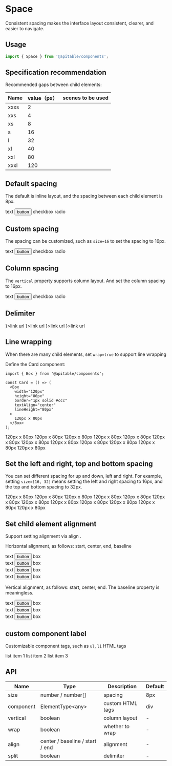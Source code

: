 
<Meta title="en/components/Space" />

<style>{`
  .stack {
    display: flex;
    padding: 8px;
    border: 1px solid #ccc;
  }
`}</style>

# Space

Consistent spacing makes the interface layout consistent, clearer, and easier to navigate.

## Usage

```jsx
import { Space } from '@apitable/components';
```

## Specification recommendation

Recommended gaps between child elements:

| Name | value（px） | scenes to be used |
|------|-----------|-------------------|
| xxxs | 2         ||
| xxs  | 4         ||
| xs	  | 8         ||
| s	   | 16        ||
| l	   | 32	       ||
| xl   | 40        ||
| xxl  | 80        ||
| xxxl | 120       ||


## Default spacing

The default is inline layout, and the spacing between each child element is 8px.

<Canvas>
 <Space>
     text
     <Button color="primary">button</Button>
     <Switch />
     <Checkbox>checkbox</Checkbox>
     <Radio>radio</Radio>
 </Space>
</Canvas>

## Custom spacing

The spacing can be customized, such as `size=16` to set the spacing to 16px.

<Canvas>
    <Space size={16}>
        text
        <Button color="primary">button</Button>
        <Switch />
        <Checkbox>checkbox</Checkbox>
        <Radio>radio</Radio>
    </Space>
</Canvas>

## Column spacing

The `vertical` property supports column layout. And set the column spacing to 16px.

<Canvas>
    <Space size={16} vertical>
        text
        <Button color="primary">button</Button>
        <Switch />
        <Checkbox>checkbox</Checkbox>
        <Radio>radio</Radio>
    </Space>
</Canvas>

## Delimiter

<Canvas>
 <Space split>
     <LinkButton underline={false} prefixIcon={<ColumnLinktableFilled currentColor />}>link url</LinkButton>
     <LinkButton underline={false} prefixIcon={<ColumnLinktableFilled currentColor />}>link url</LinkButton>
     <LinkButton underline={false} prefixIcon={<ColumnLinktableFilled currentColor />}>link url</LinkButton>
     <LinkButton underline={false} prefixIcon={<ColumnLinktableFilled currentColor />}>link url</LinkButton>
 </Space>
</Canvas>

## Line wrapping

When there are many child elements, set `wrap=true` to support line wrapping

Define the Card component:

```tsx
import { Box } from '@apitable/components';

const Card = () => (
  <Box
    width="120px"
    height="80px"
    border="1px solid #ccc"
    textAlign="center"
    lineHeight="80px"
  >
    120px x 80px
  </Box>
);
```

<Canvas>
 <Space wrap>
     <Box
         width="120px"
         height="80px"
         border="1px solid #ccc"
         textAlign="center"
         lineHeight="80px"
     >
         120px x 80px
     </Box>
     <Box
         width="120px"
         height="80px"
         border="1px solid #ccc"
         textAlign="center"
         lineHeight="80px"
     >
         120px x 80px
     </Box>
     <Box
         width="120px"
         height="80px"
         border="1px solid #ccc"
         textAlign="center"
         lineHeight="80px"
     >
         120px x 80px
     </Box>
     <Box
         width="120px"
         height="80px"
         border="1px solid #ccc"
         textAlign="center"
         lineHeight="80px"
     >
         120px x 80px
     </Box>
     <Box
         width="120px"
         height="80px"
         border="1px solid #ccc"
         textAlign="center"
         lineHeight="80px"
     >
         120px x 80px
     </Box>
     <Box
         width="120px"
         height="80px"
         border="1px solid #ccc"
         textAlign="center"
         lineHeight="80px"
     >
         120px x 80px
     </Box>
     <Box
         width="120px"
         height="80px"
         border="1px solid #ccc"
         textAlign="center"
         lineHeight="80px"
     >
         120px x 80px
     </Box>
     <Box
         width="120px"
         height="80px"
         border="1px solid #ccc"
         textAlign="center"
         lineHeight="80px"
     >
         120px x 80px
     </Box>
     <Box
         width="120px"
         height="80px"
         border="1px solid #ccc"
         textAlign="center"
         lineHeight="80px"
     >
         120px x 80px
     </Box>
     <Box
         width="120px"
         height="80px"
         border="1px solid #ccc"
         textAlign="center"
         lineHeight="80px"
     >
         120px x 80px
     </Box>
     <Box
         width="120px"
         height="80px"
         border="1px solid #ccc"
         textAlign="center"
         lineHeight="80px"
     >
         120px x 80px
     </Box>
     <Box
         width="120px"
         height="80px"
         border="1px solid #ccc"
         textAlign="center"
         lineHeight="80px"
     >
         120px x 80px
     </Box>
 </Space>
</Canvas>

## Set the left and right, top and bottom spacing

You can set different spacing for up and down, left and right. For example, setting `size=[16, 32]` means setting the left and right spacing to 16px, and the top and bottom spacing to 32px.

<Canvas>
    <Space wrap size={[16, 32]}>
        <Box
            width="120px"
            height="80px"
            border="1px solid #ccc"
            textAlign="center"
            lineHeight="80px"
        >
            120px x 80px
        </Box>
        <Box
            width="120px"
            height="80px"
            border="1px solid #ccc"
            textAlign="center"
            lineHeight="80px"
        >
            120px x 80px
        </Box>
        <Box
            width="120px"
            height="80px"
            border="1px solid #ccc"
            textAlign="center"
            lineHeight="80px"
        >
            120px x 80px
        </Box>
        <Box
            width="120px"
            height="80px"
            border="1px solid #ccc"
            textAlign="center"
            lineHeight="80px"
        >
            120px x 80px
        </Box>
        <Box
            width="120px"
            height="80px"
            border="1px solid #ccc"
            textAlign="center"
            lineHeight="80px"
        >
            120px x 80px
        </Box>
        <Box
            width="120px"
            height="80px"
            border="1px solid #ccc"
            textAlign="center"
            lineHeight="80px"
        >
            120px x 80px
        </Box>
        <Box
            width="120px"
            height="80px"
            border="1px solid #ccc"
            textAlign="center"
            lineHeight="80px"
        >
            120px x 80px
        </Box>
        <Box
            width="120px"
            height="80px"
            border="1px solid #ccc"
            textAlign="center"
            lineHeight="80px"
        >
            120px x 80px
        </Box>
        <Box
            width="120px"
            height="80px"
            border="1px solid #ccc"
            textAlign="center"
            lineHeight="80px"
        >
            120px x 80px
        </Box>
        <Box
            width="120px"
            height="80px"
            border="1px solid #ccc"
            textAlign="center"
            lineHeight="80px"
        >
            120px x 80px
        </Box>
        <Box
            width="120px"
            height="80px"
            border="1px solid #ccc"
            textAlign="center"
            lineHeight="80px"
        >
            120px x 80px
        </Box>
        <Box
            width="120px"
            height="80px"
            border="1px solid #ccc"
            textAlign="center"
            lineHeight="80px"
        >
            120px x 80px
        </Box>
    </Space>
</Canvas>

## Set child element alignment

Support setting alignment via align .

Horizontal alignment, as follows: start, center, end, baseline

<Canvas>
  <div className="stack">
    <Space align="start">
        <span>text</span>
        <Button color="primary">button</Button>
        <Box backgroundColor="#ccc" padding="40px 8px 16px 32px">box</Box>
    </Space>
  </div>
  <div className="stack">
      <Space align="center">
          <span>text</span>
          <Button color="primary">button</Button>
          <Box backgroundColor="#ccc" padding="40px 8px 16px 32px">box</Box>
      </Space>
  </div>
  <div className="stack">
      <Space align="end">
          <span>text</span>
          <Button color="primary">button</Button>
          <Box backgroundColor="#ccc" padding="40px 8px 16px 32px">box</Box>
      </Space>
  </div>
  <div className="stack">
      <Space align="baseline">
          <span>text</span>
          <Button color="primary">button</Button>
          <Box backgroundColor="#ccc" padding="40px 8px 16px 32px">box</Box>
      </Space>
  </div>
</Canvas>

Vertical alignment, as follows: start, center, end. The baseline property is meaningless.

<Canvas>
  <div className="stack">
      <Space vertical align="start">
          <span>text</span>
          <Button color="primary">button</Button>
          <Box backgroundColor="#ccc" padding="40px 8px 16px 32px">box</Box>
      </Space>
  </div>
  <div className="stack">
      <Space vertical align="center">
          <span>text</span>
          <Button color="primary">button</Button>
          <Box backgroundColor="#ccc" padding="40px 8px 16px 32px">box</Box>
      </Space>
  </div>
  <div className="stack">
      <Space vertical align="end">
          <span>text</span>
          <Button color="primary">button</Button>
          <Box backgroundColor="#ccc" padding="40px 8px 16px 32px">box</Box>
      </Space>
  </div>
</Canvas>

## custom component label

Customizable component tags, such as `ul`, `li` HTML tags

<Canvas>
    <Space component="ul" vertical>
        <Space component="li" style={{ borderBottom: '1px solid #ccc' }}>list item 1</Space>
        <Space component="li" style={{ borderBottom: '1px solid #ccc' }}>list item 2</Space>
        <Space component="li" style={{ borderBottom: '1px solid #ccc' }}>list item 3</Space>
    </Space>
</Canvas>

## API

| Name      | Type                            | Description      | Default |
|-----------|---------------------------------|------------------|---------|
| size      | number / number[]               | spacing          | 8px     |
| component | ElementType<any\>               | custom HTML tags | div     |
| vertical  | boolean                         | column layout    | -       |
| wrap      | boolean                         | whether to wrap  | -       |
| align     | center / baseline / start / end | alignment        | -       |
| split     | boolean                         | delimiter        | -       |
